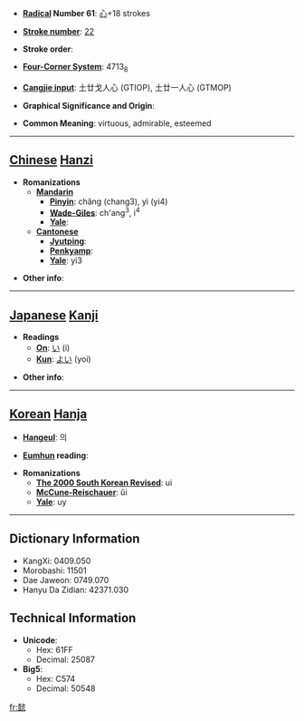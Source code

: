 * '''[[Wiktionary:Chinese radical index| Radical]] Number 61''': [[Wiktionary:Chinese radical index 心|心]]+18 strokes

* '''[[Wiktionary:Chinese total strokes index|Stroke number]]''': [[Wiktionary:Chinese total strokes index 22|22]]

* '''Stroke order''': 

* '''[[Wiktionary:Chinese four corner index|Four-Corner System]]''': 4713<sub>8</sub>

* '''[[Wiktionary:Chinese Cangjie index|Cangjie input]]''': 土廿戈人心 (GTIOP), 土廿一人心 (GTMOP)

* '''Graphical Significance and Origin''': 

* '''Common Meaning''': virtuous, admirable, esteemed

----

== [[Chinese]] [[Hanzi]] ==

* '''Romanizations'''
** '''[[Mandarin]]'''
*** '''[[Pinyin]]''': chǎng (chang3), yì (yi4)
*** '''[[Wade-Giles]]''': ch'ang<sup>3</sup>, i<sup>4</sup>
*** '''[[Yale]]''': 
** '''[[Cantonese]]'''
*** '''[[Jyutping]]''':
*** '''[[Penkyamp]]''': 
*** '''[[Yale]]''': yi3

* '''Other info''': 

----

== [[Japanese]] [[Kanji]] ==

* '''Readings'''
** '''[[On]]''': [[い]] (i)
** '''[[Kun]]''': [[よい]] (yoi)

* '''Other info''':  

----

== [[Korean]] [[Hanja]] ==

* '''[[Hangeul]]''': 의

* '''[[Eumhun]] reading''': 

* '''Romanizations'''
** '''[[The 2000 South Korean Revised Romanization|The 2000 South Korean Revised]]''': ui
** '''[[McCune-Reischauer]]''': ŭi
** '''[[Yale]]''': uy

----

== Dictionary Information ==

* KangXi: 0409.050
* Morobashi: 11501
* Dae Jaweon: 0749.070
* Hanyu Da Zidian: 42371.030

== Technical Information ==

* '''Unicode''':
** Hex: 61FF
** Decimal: 25087
* '''Big5''':
** Hex: C574
** Decimal: 50548

[[fr:懿]]